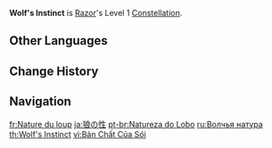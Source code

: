 {{Constellation Infobox
|image       = Constellation Wolf's Instinct.png
|description = Picking up an Elemental Orb or Particle increases Razor's DMG by 10% for 8s.
|level       = 1
|character   = Razor
|utility1    = DMG Bonus
}}
'''Wolf's Instinct''' is [[Razor]]'s Level 1 [[Constellation]].

==Other Languages==
{{Other Languages
|en      = Wolf's Instinct
|zhs     = 狼性
|zhs_rm  = Láng xìng
|zht     = 狼性
|zht_rm  = Láng xìng
|zh_tl   = Wolf's Nature
|ja      = 狼の性
|ja_rm   = Ookami no Sei
|ja_tl   = Wolf's Nature
|ko      = 늑대의 본성
|ko_rm   = Neukdae-ui Bonseong
|ko_tl   = Wolf's Nature
|es      = Naturaleza del lobo
|es_tl   = Wolf's Nature
|fr      = Nature du loup
|fr_tl   = Wolf's Nature
|ru      = Волчья натура
|ru_tl   = Wolf's Nature
|th      = Wolf's Instinct
|vi      = Bản Chất Của Sói
|vi_tl   = Wolf's Nature
|de      = Wolfsinstinkte
|de_tl   = Wolf Instincts
|id      = Wolf's Instinct
|pt      = Natureza do Lobo
|pt_tl   = Wolf's Nature
|tr      = Kurdun İçgüdüsü
|tr_tl   = Wolf's Instinct
|it      = Istinto del lupo
|it_tl   = 
}}

==Change History==
{{Change History|1.0}}

==Navigation==
{{Talent Navbox|Razor}}

[[fr:Nature du loup]]
[[ja:狼の性]]
[[pt-br:Natureza do Lobo]]
[[ru:Волчья натура]]
[[th:Wolf's Instinct]]
[[vi:Bản Chất Của Sói]]